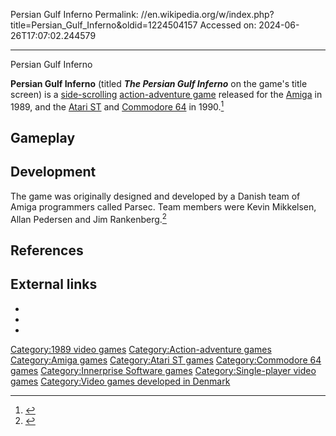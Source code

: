 Persian Gulf Inferno
Permalink: //en.wikipedia.org/w/index.php?title=Persian_Gulf_Inferno&oldid=1224504157
Accessed on: 2024-06-26T17:07:02.244579



------
Persian Gulf Inferno
{{more citations needed|date=June 2023}}
{{Infobox video game
|title  = Persian Gulf Inferno
|image = PersianGulfInferno box.jpg
|developer = Parsec Software
|publisher = [[Innerprise Software]]
|designer =
|engine =
|released = [[1989 in video gaming|1989]]
|genre = [[Action-adventure game|Action-adventure]]
|modes = [[Single-player]]
|platforms = {{cslist|[[Amiga]]|[[Atari ST]]|[[Commodore 64]]}}
}}

'''Persian Gulf Inferno''' (titled '''''The Persian Gulf Inferno''''' on the game's title screen) is a [[Side-scrolling video game|side-scrolling]] [[action-adventure game]] released for the [[Amiga]] in 1989, and the [[Atari ST]] and [[Commodore 64]] in 1990.<ref>{{Cite web |title=Persian Gulf Inferno (Amiga) Game Download |url=https://gamesnostalgia.com/game/persian-gulf-inferno |access-date=2023-06-08 |website=GamesNostalgia |language=en}}</ref>

== Gameplay ==
{{Empty section|date=June 2023}}

== Development ==
The game was originally designed and developed by a Danish team of Amiga programmers called Parsec. Team members were Kevin Mikkelsen, Allan Pedersen and Jim Rankenberg.<ref>{{Cite web |title=Persian Gulf Inferno (1989) |url=https://www.mobygames.com/game/7869/persian-gulf-inferno/ |access-date=2023-06-08 |website=MobyGames |language=en}}</ref>

==References==
{{reflist}}

==External links==
*{{abime|id=1031}}
*{{atarimania|id=10579}}
*{{lemon64 game|id=1912|name=Persian Gulf Inferno}}

[[Category:1989 video games]]
[[Category:Action-adventure games]]
[[Category:Amiga games]]
[[Category:Atari ST games]]
[[Category:Commodore 64 games]]
[[Category:Innerprise Software games]]
[[Category:Single-player video games]]
[[Category:Video games developed in Denmark]]


{{action-adventure-videogame-stub}}